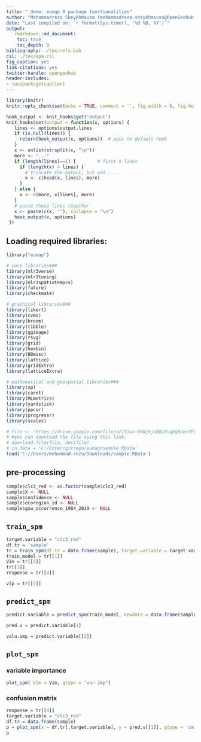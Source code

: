 ```yaml
---
title: " demo: eumap R package functionalities"
author: "Mohammadreza Sheykhmousa (mohammadreza.sheykhmousa@OpenGeoHub.org) and Tom Hengl (tom.hengl@OpenGeoHub.org)"
date: "Last compiled on: `r format(Sys.time(), '%d %B, %Y')`"
output: 
   rmarkdown::md_document:
    toc: true
    toc_depth: 3
bibliography: ./tex/refs.bib
csl: ./tex/apa.csl  
fig_caption: yes
link-citations: yes
twitter-handle: opengeohub
header-includes:
- \usepackage{caption}
---
```



```r
library(knitr)
knitr::opts_chunk$set(echo = TRUE, comment = '', fig.width = 6, fig.height = 6)
```


```r
hook_output <- knit_hooks$get("output")
knit_hooks$set(output = function(x, options) {
   lines <- options$output.lines
   if (is.null(lines)) {
     return(hook_output(x, options))  # pass to default hook
   }
   x <- unlist(strsplit(x, "\n"))
   more <- "..."
   if (length(lines)==1) {        # first n lines
     if (length(x) > lines) {
       # truncate the output, but add ....
       x <- c(head(x, lines), more)
     }
   } else {
     x <- c(more, x[lines], more)
   }
   # paste these lines together
   x <- paste(c(x, ""), collapse = "\n")
   hook_output(x, options)
 })
```


## Loading required libraries:
```r

library("eumap")

# core libraries###
library(mlr3verse)
library(mlr3tuning)
library(mlr3spatiotempcv)
library(future)
library(checkmate)

# graphical libraries###
library(likert)
library(cvms)
library(broom)    
library(tibble)   
library(ggimage)   
library(rsvg)   
library(grid)
library(hexbin)
library(BBmisc)
library(lattice)
library(gridExtra)
library(latticeExtra)

# mathematical and geospatial libraries###
library(sp)
library(caret)
library(MLmetrics)
library(yardstick)
library(ppcor)
library(progressr)
library(scales)
```


```r
# file <- 'https://drive.google.com/file/d/1Y3ao-SkWjhjaBQiXvgDq03ecYFE0WOFH/view?usp=sharing' 
# #you can download the file using this link.
# download.file(file, destfile)
# in.data = 'C:/Enter/gitrepo/eumap/sample.RData'
load('C://Users/mohammad-reza/Downloads/sample.RData')
```

## pre-processing
```r
sample$clc3_red <- as.factor(sample$clc3_red)
sample$X <- NULL
sample$confidence <- NULL
sample$ecoregion_id <- NULL
sample$gsw_occurrence_1984_2019 <- NULL

```

## `train_spm`

```r
target.variable = "clc3_red"
df.tr = 'sample'
tr = train_spm(df.tr = data.frame(sample), target.variable = target.variable, folds = 2, n_evals = 1)
train_model = tr[[1]]
Vim = tr[[2]]
tr[[3]]
response = tr[[4]]
```

```r
vlp = tr[[5]]
```

## `predict_spm`

```r
predict.variable = predict_spm(train_model, newdata = data.frame(sample))

```

```r

pred.v = predict.variable[1]

```

```r

valu.imp = predict.variable[[2]]

```

## `plot_spm` 

### variable importance
```r

plot_spm( Vim = Vim, gtype = "var.imp")

```

### confusion matrix

```r
response = tr[[4]]
target.variable = "clc3_red"
df.tr = data.frame(sample)
p = plot_spm(x = df.tr[,target.variable], y = pred.v[[1]], gtype = 'cm') 
p
```

